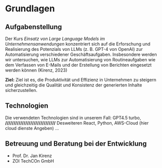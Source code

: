 # Grundlagen

## Aufgabenstellung

Der Kurs *Einsatz von Large Language Models im Unternehmensanwendungen* konzentriert sich auf die Erforschung und Realisierung des Potenzials von LLMs (z. B. GPT-4 von OpenAI) zur Automatisierung verschiedener Geschäftsaufgaben. Insbesondere werden wir untersuchen, wie LLMs zur Automatisierung von Routineaufgaben wie dem Verfassen von E-Mails und der Erstellung von Berichten eingesetzt werden können (Kirenz, 2023)

**Ziel:** Ziel ist es, die Produktivität und Effizienz in Unternehmen zu steigern und gleichzeitig die Qualität und Konsistenz der generierten Inhalte sicherzustellen.

## Technologien

Die verwendeten Technologien sind in unserem Fall: GPT4.5 turbo, **//////////////////////////////** 
Desweiteren React, Python, AWS-Cloud (hier cloud dienste Angeben) ...


## Betreuung und Beratung bei der Entwicklung

- Prof. Dr. Jan Kirenz
- ZOI TechCOn GmbH

